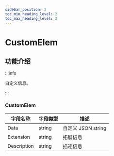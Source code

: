 ```yaml
---
sidebar_position: 2
toc_min_heading_level: 2
toc_max_heading_level: 2
---
```


# CustomElem

## 功能介绍

:::info

自定义信息。

:::


### CustomElem

| 字段名称    | 字段类型 | 描述 |
| ----------- | -------- | ---- |
| Data        | string   | 自定义 JSON string |
| Extension   | string   | 拓展信息 |
| Description | string   | 描述信息 |


